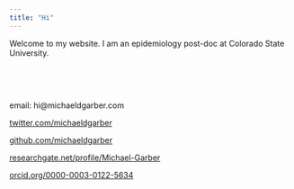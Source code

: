 ```yaml
---
title: "Hi"
---
```


Welcome to my website. I am an epidemiology post-doc at Colorado State University.

<br>

<br>

email: hi\@michaeldgarber.com

[twitter.com/michaeldgarber](https://twitter.com/michaeldgarber){.uri}

[github.com/michaeldgarber](https://github.com/michaeldgarber){.uri}

[researchgate.net/profile/Michael-Garber](https://www.researchgate.net/profile/Michael-Garber){.uri}

[orcid.org/0000-0003-0122-5634](https://orcid.org/0000-0003-0122-5634){.uri}

